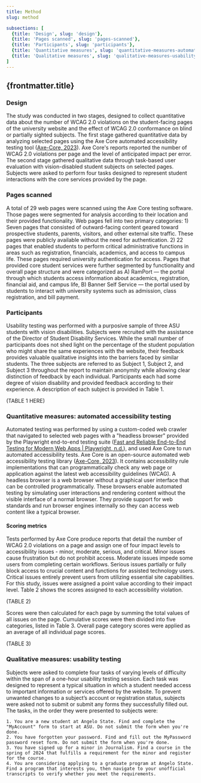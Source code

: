 ```yaml
---
title: Method
slug: method

subsections: [
  {title: 'Design', slug: 'design'},
  {title: 'Pages scanned', slug: 'pages-scanned'},
  {title: 'Participants', slug: 'participants'},
  {title: 'Quantitative measures', slug: 'quantitative-measures-automated-accessibility-testing'},
  {title: 'Qualitative measures', slug: 'qualitative-measures-usability-testing'},
]
---
```

## {frontmatter.title}

### Design
The study was conducted in two stages, designed to collect quantitative data about the number of WCAG 2.0 violations on the student-facing pages of the university website and the effect of WCAG 2.0 conformance on blind or partially sighted subjects. The first stage gathered quantitative data by analyzing selected pages using the Axe Core automated accessibility testing tool ([Axe-Core, 2023](#citation-axe-core)). Axe Core's reports reported the number of WCAG 2.0 violations per page and the level of anticipated impact per error. The second stage gathered qualitative data through task-based user evaluation with vision-disabled student subjects on selected pages. Subjects were asked to perform four tasks designed to represent student interactions with the core services provided by the page.

### Pages scanned
A total of 29 web pages were scanned using the Axe Core testing software. Those pages were segmented for analysis according to their location and their provided functionality. Web pages fell into two primary categories: 1) Seven pages that consisted of outward-facing content geared toward prospective students, parents, visitors, and other external site traffic. These pages were publicly available without the need for authentication. 2) 22 pages that enabled students to perform critical administrative functions in areas such as registration, financials, academics, and access to campus life. These pages required university authentication for access. Pages that provided core student services were further segmented by functionality and overall page structure and were categorized as A) RamPort — the portal through which students access information about academics, registration, financial aid, and campus life, B) Banner Self Service — the portal used by students to interact with university systems such as admission, class registration, and bill payment.

### Participants
Usability testing was performed with a purposive sample of three ASU students with vision disabilities. Subjects were recruited with the assistance of the Director of Student Disability Services. While the small number of participants does not shed light on the percentage of the student population who might share the same experiences with the website, their feedback provides valuable qualitative insights into the barriers faced by similar students. The three subjects are referred to as Subject 1, Subject 2, and Subject 3 throughout the report to maintain anonymity while allowing clear distinction of feedback by each individual. Participants each had some degree of vision disability and provided feedback according to their experience. A description of each subject is provided in Table 1.

(TABLE 1 HERE)

### Quantitative measures: automated accessibility testing
Automated testing was performed by using a custom-coded web crawler that navigated to selected web pages with a "headless browser" provided by the Playwright end-to-end testing suite ([Fast and Reliable End-to-End Testing for Modern Web Apps | Playwright, n.d.](#citation-playwright)), and used Axe Core to run automated accessibility tests. Axe Core is an open-source automated web accessibility testing library ([Axe-Core, 2023](#citation-axe-core)). It contains accessibility rule implementations that can programmatically check any web page or application against the latest web accessibility guidelines (WCAG). A headless browser is a web browser without a graphical user interface that can be controlled programmatically. These browsers enable automated testing by simulating user interactions and rendering content without the visible interface of a normal browser. They provide support for web standards and run browser engines internally so they can access web content like a typical browser.

#### Scoring metrics
Tests performed by Axe Core produce reports that detail the number of WCAG 2.0 violations on a page and assign one of four impact levels to accessibility issues - minor, moderate, serious, and critical. Minor issues cause frustration but do not prohibit access. Moderate issues impede some users from completing certain workflows. Serious issues partially or fully block access to crucial content and functions for assisted technology users. Critical issues entirely prevent users from utilizing essential site capabilities. For this study, issues were assigned a point value according to their impact level. Table 2 shows the scores assigned to each accessibility violation.

(TABLE 2)

Scores were then calculated for each page by summing the total values of all issues on the page. Cumulative scores were then divided into five categories, listed in Table 3. Overall page category scores were applied as an average of all individual page scores.

(TABLE 3)

### Qualitative measures: usability testing
Subjects were asked to complete four tasks of varying levels of difficulty within the span of a one-hour usability testing session. Each task was designed to represent a typical situation in which a student needed access to important information or services offered by the website. To prevent unwanted changes to a subject’s account or registration status, subjects were asked not to submit or submit any forms they successfully filled out. The tasks, in the order they were presented to subjects were:

    1. You are a new student at Angelo State. Find and complete the "MyAccount" form to start at ASU. Do not submit the form when you're done.
    2. You have forgotten your password. Find and fill out the MyPassword password reset form. Do not submit the form when you're done.
    3. You have signed up for a minor in Journalism. Find a course in the spring of 2024 that fulfills a requirement for the minor and register for the course.
    4. You are considering applying to a graduate program at Angelo State. Find a program that interests you, then navigate to your unofficial transcripts to verify whether you meet the requirements.

